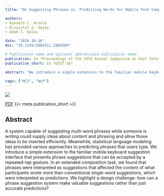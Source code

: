 ```yaml
---
title: "On Suggesting Phrases vs. Predicting Words for Mobile Text Composition"

authors:
- Kenneth C. Arnold
- Krzysztof Z. Gajos
- Adam T. Kalai

date: "2016-10-16"
doi: "10.1145/2984511.2984584"

# Publication name and optional abbreviated publication name.
publication: In *Proceedings of the 29th Annual Symposium on User Interface Software and Technology*, UIST '16
publication_short: In *UIST'16*

abstract: "We introduce a simple extension to the familiar mobile keyboard suggestion interface that presents phrase suggestions that can be accepted by a repeated-tap gesture. In an extended composition task, we found that phrases were interpreted as suggestions that affected the content of what participants wrote more than conventional single-word suggestions, which were interpreted as predictions."

tags: ["HCI", "NLP"]
---
```


![](featured.png)

[PDF](http://iis.seas.harvard.edu/papers/2016/arnold16suggesting.pdf) {{< meta publication_short >}}

## Abstract

A system capable of suggesting multi-word phrases while someone is writing could supply ideas about content and phrasing and allow those ideas to be inserted efficiently. Meanwhile, statistical language modeling has provided various approaches to predicting phrases that users type. We introduce a simple extension to the familiar mobile keyboard suggestion interface that presents phrase suggestions that can be accepted by a repeated-tap gesture. In an extended composition task, we found that phrases were interpreted as suggestions that affected the content of what participants wrote more than conventional single-word suggestions, which were interpreted as predictions. We highlight a design challenge: how can a phrase suggestion system make valuable suggestions rather than just accurate predictions?